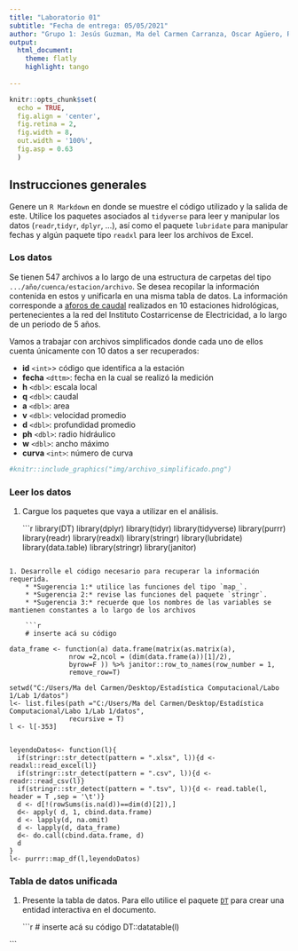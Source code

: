 ---
title: "Laboratorio 01"
subtitle: "Fecha de entrega: 05/05/2021"
author: "Grupo 1: Jesús Guzman, Ma del Carmen Carranza, Oscar Agüero, Ricardo Zamora"
output: 
  html_document:
    theme: flatly
    highlight: tango
    
---

```{r setup, include=FALSE}
knitr::opts_chunk$set(
  echo = TRUE, 
  fig.align = 'center',
  fig.retina = 2,
  fig.width = 8,
  out.width = '100%',
  fig.asp = 0.63
  )

```

## Instrucciones generales {.tabset .tabset-fade}

Genere un `R Markdown` en donde se muestre el código utilizado y la salida de este. Utilice los paquetes asociados al `tidyverse` para leer y manipular los datos (`readr`,`tidyr`, `dplyr`, ...), así como el paquete `lubridate` para manipular fechas y algún paquete tipo `readxl` para leer los archivos de Excel.

### Los datos

Se tienen 547 archivos a lo largo de una estructura de carpetas del tipo `.../año/cuenca/estacion/archivo`. Se desea recopilar la información contenida en estos y unificarla en una misma tabla de datos. La información corresponde a [aforos de caudal](https://www.youtube.com/watch?v=BA6HIXVWA7Y) realizados en 10 estaciones hidrológicas, pertenecientes a la red del Instituto Costarricense de Electricidad, a lo largo de un periodo de 5 años.


Vamos a trabajar con archivos simplificados donde cada uno de ellos cuenta únicamente con 10 datos a ser recuperados:

* **id** `<int>`> código que identifica a la estación
* **fecha** `<dttm>`: fecha en la cual se realizó la medición
* **h** `<dbl>`: escala local
* **q** `<dbl>`: caudal 
* **a** `<dbl>`: area 
* **v** `<dbl>`: velocidad promedio
* **d** `<dbl>`: profundidad promedio
* **ph** `<dbl>`: radio hidráulico
* **w** `<dbl>`: ancho máximo
* **curva** `<int>`: número de curva

```{r echo=FALSE, out.width='100%', fig.show='hold'}
#knitr::include_graphics("img/archivo_simplificado.png")
```


### Leer los datos

1. Cargue los paquetes que vaya a utilizar en el análisis.

    ```{r, warning=FALSE,message=FALSE}
library(DT)
library(dplyr)
library(tidyr)
library(tidyverse)
library(purrr)
library(readr)
library(readxl)
library(stringr)
library(lubridate)
library(data.table)
library(stringr)
library(janitor)

```

1. Desarrolle el código necesario para recuperar la información requerida.
    * *Sugerencia 1:* utilice las funciones del tipo `map_`.
    * *Sugerencia 2:* revise las funciones del paquete `stringr`.
    * *Sugerencia 3:* recuerde que los nombres de las variables se mantienen constantes a lo largo de los archivos

    ```{r}
    # inserte acá su código
    
data_frame <- function(a) data.frame(matrix(as.matrix(a),
               nrow =2,ncol = (dim(data.frame(a))[1]/2),
               byrow=F )) %>% janitor::row_to_names(row_number = 1,
               remove_row=T)
    
setwd("C:/Users/Ma del Carmen/Desktop/Estadística Computacional/Labo 1/Lab 1/datos")
l<- list.files(path ="C:/Users/Ma del Carmen/Desktop/Estadística Computacional/Labo 1/Lab 1/datos",
               recursive = T)
l <- l[-353] 


leyendoDatos<- function(l){
  if(stringr::str_detect(pattern = ".xlsx", l)){d <- readxl::read_excel(l)}
  if(stringr::str_detect(pattern = ".csv", l)){d <- readr::read_csv(l)}
  if(stringr::str_detect(pattern = ".tsv", l)){d <- read.table(l,  header = T ,sep = '\t')}
  d <- d[!(rowSums(is.na(d))==dim(d)[2]),]
  d<- apply( d, 1, cbind.data.frame)
  d <- lapply(d, na.omit)
  d <- lapply(d, data_frame)
  d<- do.call(cbind.data.frame, d)
  d
}
l<- purrr::map_df(l,leyendoDatos)

```


### Tabla de datos unificada

1. Presente la tabla de datos. Para ello utilice el paquete [`DT`](https://rstudio.github.io/DT/) para crear una entidad interactiva en el documento.

    ```{r}
    # inserte acá su código
       DT::datatable(l)
    
```

